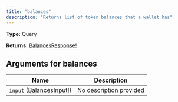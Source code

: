 ```yaml
---
title: "balances"
description: "Returns list of token balances that a wallet has"
---
```


**Type:** Query

**Returns:** [BalancesResponse!](/api-reference/types/balancesresponse)

## Arguments for balances

| Name | Description |
|------|-------------|
| `input` ([BalancesInput!](/api-reference/types/balancesinput)) | No description provided |


